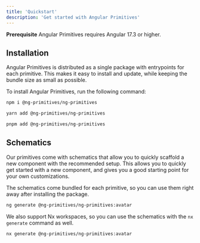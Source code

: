 ```yaml
---
title: 'Quickstart'
description: 'Get started with Angular Primitives'
---
```


<Info>**Prerequisite** Angular Primitives requires Angular 17.3 or higher.</Info>

## Installation

Angular Primitives is distributed as a single package with entrypoints for each primitive.
This makes it easy to install and update, while keeping the bundle size as small as possible.

To install Angular Primitives, run the following command:

<CodeGroup>

```bash npm
npm i @ng-primitives/ng-primitives
```

```bash yarn
yarn add @ng-primitives/ng-primitives
```

```bash pnpm
pnpm add @ng-primitives/ng-primitives
```

</CodeGroup>

## Schematics

Our primitives come with schematics that allow you to quickly scaffold a new component with the recommended setup.
This allows you to quickly get started with a new component, and gives you a good starting point for your own customizations.

The schematics come bundled for each primitive, so you can use them right away after installing the package.

```bash
ng generate @ng-primitives/ng-primitives:avatar
```

We also support Nx workspaces, so you can use the schematics with the `nx generate` command as well.

```bash
nx generate @ng-primitives/ng-primitives:avatar
```
